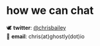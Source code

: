 # how we can chat

🕊 **twitter**: [@chrisbailey](http://twitter.com/chrisbailey)  
💌 **email**: chris(at)ghostly(dot)io
